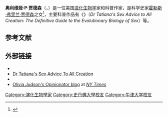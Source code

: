 {{Infobox scientist
| name              = 
| native_name       = 
| native_name_lang  = 
| image             = <!--(as myimage.jpg, no 'File:')-->
| image_size        = 
| alt               = 
| caption           = 
| birth_date        =  {{Birth year and age|1970}}
| birth_place       = 
| other_names       = Dr. Tatiana
| residence         = 
| citizenship       = 
| nationality       = 
| fields            = 
| workplaces        = {{Plainlist|
* [[伦敦帝国学院|伦敦帝国学院]]
* 《[[经济学人|经济学人]]》杂志
* [[柏林自由大学|柏林自由大学]]}}
| patrons           =
| alma_mater        = {{Plainlist|
* [[斯坦福大学|斯坦福大学]]{{citation needed|date=April 2014}}
* [[牛津大学|牛津大学]] (DPhil)}}
| thesis_title      = Parasites, sex and genetic variation in a model metapopulation
| thesis_url        = http://ethos.bl.uk/OrderDetails.do?uin=uk.bl.ethos.296922
| thesis_year       = 1994
| doctoral_advisor  = [[威廉·唐納·漢彌爾頓|威廉·唐納·漢彌爾頓]]<ref name="R030711"/>
| academic_advisors = 
| doctoral_students = 
| notable_students  = 
| known_for         = 《{{le|性别战争：Dr.Tatiana给全球生物的性建议|Dr Tatiana's Sex Advice to All Creation}}》
| influences        = 
| influenced        = 
| awards            = 
| website           = {{URL|http://www.drtatiana.com}}
| footnotes         = 
| spouse            = 
| children          = 
}}
'''奥利维娅·P·贾德森'''（{{lang-en|Olivia P. Judson}}，{{bd|1970年|}}）是一位美国[[进化生物学|进化生物学]]家和科普作家，是科学史家[[霍勒斯·弗里兰·贾德森|霍勒斯·弗里兰·贾德森]]之女<ref name="R030711">{{cite web
 |url=http://www.imperial.ac.uk/college.asp?P=4311
 |title=Dr Olivia Judson's animal magic
 |publisher=Reporter ("The Newspaper of [[Imperial_College,_London|Imperial College, London]]")
 |date=11 July 2003
 |access-date=2021-02-02
 |archive-date=2016-03-03
 |archive-url=https://web.archive.org/web/20160303195838/http://www.imperial.ac.uk/college.asp?P=4311
 |dead-url=no
 }}</ref>，主要科普作品有《{{le|性别战争：Dr.Tatiana给全球生物的性建议|Dr Tatiana's Sex Advice to All Creation}}》（''Dr Tatiana's Sex Advice to All Creation: The Definitive Guide to the Evolutionary Biology of Sex''）等。
== 参考文献 ==
{{reflist}}
==外部链接==
{{Library resources box|by=yes|about=no}}
* {{google scholar id|ALBxTBsAAAAJ}}
* [http://www.drtatiana.com/index.shtml Dr Tatiana's Sex Advice To All Creation] {{Wayback|url=http://www.drtatiana.com/index.shtml |date=20201220221837 }}
* {{IMDb name|1938812}}
* [http://opinionator.blogs.nytimes.com/category/olivia-judson/?_r=0 Olivia Judson's Opinionator blog] {{Wayback|url=http://opinionator.blogs.nytimes.com/category/olivia-judson/?_r=0 |date=20170913050327 }} at ''[[NY_Times|NY Times]]''

{{Authority control}}

{{DEFAULTSORT:Judson, Olivia}}

[[Category:演化生物學家|Category:演化生物學家]]
[[Category:史丹佛大學校友|Category:史丹佛大學校友]]
[[Category:牛津大学校友|Category:牛津大学校友]]